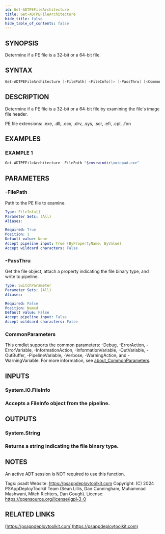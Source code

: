 ```yaml
---
id: Get-ADTPEFileArchitecture
title: Get-ADTPEFileArchitecture
hide_title: false
hide_table_of_contents: false
---
```


## SYNOPSIS

Determine if a PE file is a 32-bit or a 64-bit file.

## SYNTAX

```powershell
Get-ADTPEFileArchitecture [-FilePath] <FileInfo[]> [-PassThru] [<CommonParameters>]
```

## DESCRIPTION

Determine if a PE file is a 32-bit or a 64-bit file by examining the file's image file header.

PE file extensions: .exe, .dll, .ocx, .drv, .sys, .scr, .efi, .cpl, .fon

## EXAMPLES

### EXAMPLE 1

```powershell
Get-ADTPEFileArchitecture -FilePath "$env:windir\notepad.exe"
```

## PARAMETERS

### -FilePath

Path to the PE file to examine.

```yaml
Type: FileInfo[]
Parameter Sets: (All)
Aliases:

Required: True
Position: 1
Default value: None
Accept pipeline input: True (ByPropertyName, ByValue)
Accept wildcard characters: False
```

### -PassThru

Get the file object, attach a property indicating the file binary type, and write to pipeline.

```yaml
Type: SwitchParameter
Parameter Sets: (All)
Aliases:

Required: False
Position: Named
Default value: False
Accept pipeline input: False
Accept wildcard characters: False
```

### CommonParameters

This cmdlet supports the common parameters: -Debug, -ErrorAction, -ErrorVariable, -InformationAction, -InformationVariable, -OutVariable, -OutBuffer, -PipelineVariable, -Verbose, -WarningAction, and -WarningVariable. For more information, see [about_CommonParameters](http://go.microsoft.com/fwlink/?LinkID=113216).

## INPUTS

### System.IO.FileInfo

### Accepts a FileInfo object from the pipeline.

## OUTPUTS

### System.String

### Returns a string indicating the file binary type.

## NOTES

An active ADT session is NOT required to use this function.

Tags: psadt
Website: https://psappdeploytoolkit.com
Copyright: (C) 2024 PSAppDeployToolkit Team (Sean Lillis, Dan Cunningham, Muhammad Mashwani, Mitch Richters, Dan Gough).
License: https://opensource.org/license/lgpl-3-0

## RELATED LINKS

[https://psappdeploytoolkit.com](https://psappdeploytoolkit.com)
